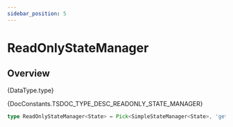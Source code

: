 ```yaml
---
sidebar_position: 5
---
```



# ReadOnlyStateManager

## Overview

<TypeDisplay>{DataType.type}</TypeDisplay>

<MarkdownWrapper>{DocConstants.TSDOC_TYPE_DESC_READONLY_STATE_MANAGER}</MarkdownWrapper>

```ts
type ReadOnlyStateManager<State> = Pick<SimpleStateManager<State>, 'get' | 'watch' | 'wait'>
```
